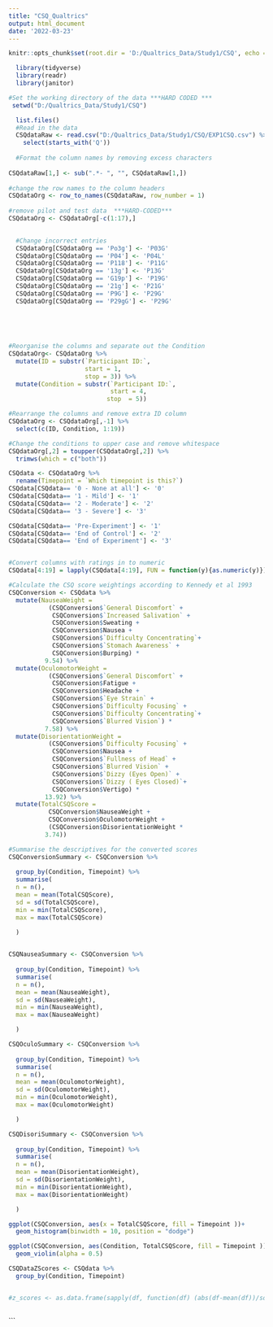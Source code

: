 ```yaml
---
title: "CSQ_Qualtrics"
output: html_document
date: '2022-03-23'
---
```


```r
knitr::opts_chunk$set(root.dir = 'D:/Qualtrics_Data/Study1/CSQ', echo = TRUE)
```

```r
  library(tidyverse)
  library(readr)
  library(janitor)

```

```r
#Set the working directory of the data ***HARD CODED ***
 setwd("D:/Qualtrics_Data/Study1/CSQ")

```


```r

  list.files()
  #Read in the data
  CSQdataRaw <- read.csv("D:/Qualtrics_Data/Study1/CSQ/EXP1CSQ.csv") %>%  
    select(starts_with('Q')) 
  
  #Format the column names by removing excess characters
  
CSQdataRaw[1,] <- sub(".*- ", "", CSQdataRaw[1,])
    
#change the row names to the column headers
CSQdataOrg <- row_to_names(CSQdataRaw, row_number = 1)
   
#remove pilot and test data  ***HARD-CODED***
CSQdataOrg <- CSQdataOrg[-c(1:17),]

  
  #Change incorrect entries
  CSQdataOrg[CSQdataOrg == 'Po3g'] <- 'P03G'
  CSQdataOrg[CSQdataOrg == 'P04'] <- 'P04L'
  CSQdataOrg[CSQdataOrg == 'P118'] <- 'P11G'
  CSQdataOrg[CSQdataOrg == '13g'] <- 'P13G'
  CSQdataOrg[CSQdataOrg == 'G19p'] <- 'P19G'
  CSQdataOrg[CSQdataOrg == '21g'] <- 'P21G'
  CSQdataOrg[CSQdataOrg == 'P9G'] <- 'P29G'
  CSQdataOrg[CSQdataOrg == 'P29gG'] <- 'P29G'
  
  
  
 


```


```r
#Reorganise the columns and separate out the Condition
CSQdataOrg<- CSQdataOrg %>%
  mutate(ID = substr(`Participant ID:`,
                     start = 1,
                     stop = 3)) %>%
  mutate(Condition = substr(`Participant ID:`,
                            start = 4,
                           stop  = 5))

#Rearrange the columns and remove extra ID column
CSQdataOrg <- CSQdataOrg[,-1] %>%
  select(c(ID, Condition, 1:19))

#Change the conditions to upper case and remove whitespace
CSQdataOrg[,2] = toupper(CSQdataOrg[,2]) %>% 
  trimws(which = c("both"))

```


```r
CSQdata <- CSQdataOrg %>% 
  rename(Timepoint = `Which timepoint is this?`)
CSQdata[CSQdata== '0 - None at all'] <- '0'
CSQdata[CSQdata== '1 - Mild'] <- '1'
CSQdata[CSQdata== '2 - Moderate'] <- '2'
CSQdata[CSQdata== '3 - Severe'] <- '3'

CSQdata[CSQdata== 'Pre-Experiment'] <- '1'
CSQdata[CSQdata== 'End of Control'] <- '2'
CSQdata[CSQdata== 'End of Experiment'] <- '3'


#Convert columns with ratings in to numeric
CSQdata[4:19] = lapply(CSQdata[4:19], FUN = function(y){as.numeric(y)})

```


```r

#Calculate the CSQ score weightings according to Kennedy et al 1993
CSQConversion <- CSQdata %>% 
  mutate(NauseaWeight = 
           (CSQConversion$`General Discomfort` + 
            CSQConversion$`Increased Salivation` + 
            CSQConversion$Sweating + 
            CSQConversion$Nausea + 
            CSQConversion$`Difficulty Concentrating`+
            CSQConversion$`Stomach Awareness` +
            CSQConversion$Burping) *
          9.54) %>% 
  mutate(OculomotorWeight = 
           (CSQConversion$`General Discomfort` +
            CSQConversion$Fatigue +
            CSQConversion$Headache +
            CSQConversion$`Eye Strain` +
            CSQConversion$`Difficulty Focusing` +
            CSQConversion$`Difficulty Concentrating`+
            CSQConversion$`Blurred Vision`) *
          7.58) %>% 
  mutate(DisorientationWeight =
           (CSQConversion$`Difficulty Focusing` +
            CSQConversion$Nausea +
            CSQConversion$`Fullness of Head` +
            CSQConversion$`Blurred Vision` +
            CSQConversion$`Dizzy (Eyes Open)` +
            CSQConversion$`Dizzy ( Eyes Closed)`+
            CSQConversion$Vertigo) *
          13.92) %>% 
  mutate(TotalCSQScore =
           CSQConversion$NauseaWeight +
           CSQConversion$OculomotorWeight +
           (CSQConversion$DisorientationWeight *
          3.74))
```

```r
#Summarise the descriptives for the converted scores
CSQConversionSummary <- CSQConversion %>% 
  
  group_by(Condition, Timepoint) %>% 
  summarise(
  n = n(),
  mean = mean(TotalCSQScore),
  sd = sd(TotalCSQScore),
  min = min(TotalCSQScore),
  max = max(TotalCSQScore)

  )   
      
```



```r
CSQNauseaSummary <- CSQConversion %>% 
  
  group_by(Condition, Timepoint) %>% 
  summarise(
  n = n(),
  mean = mean(NauseaWeight),
  sd = sd(NauseaWeight),
  min = min(NauseaWeight),
  max = max(NauseaWeight)

  )   
```
            
```r
CSQOculoSummary <- CSQConversion %>% 
  
  group_by(Condition, Timepoint) %>% 
  summarise(
  n = n(),
  mean = mean(OculomotorWeight),
  sd = sd(OculomotorWeight),
  min = min(OculomotorWeight),
  max = max(OculomotorWeight)

  )  
```
            
            
```r
CSQDisoriSummary <- CSQConversion %>% 
  
  group_by(Condition, Timepoint) %>% 
  summarise(
  n = n(),
  mean = mean(DisorientationWeight),
  sd = sd(DisorientationWeight),
  min = min(DisorientationWeight),
  max = max(DisorientationWeight)

  ) 
```
             
           
           
```r
ggplot(CSQConversion, aes(x = TotalCSQScore, fill = Timepoint ))+
  geom_histogram(binwidth = 10, position = "dodge")


```

           
           
        
    
    
```r
ggplot(CSQConversion, aes(Condition, TotalCSQScore, fill = Timepoint ))+
  geom_violin(alpha = 0.5)


```
 

```r

CSQDataZScores <- CSQdata %>% 
  group_by(Condition, Timepoint) 


#z_scores <- as.data.frame(sapply(df, function(df) (abs(df-mean(df))/sd(df))))



```




```

